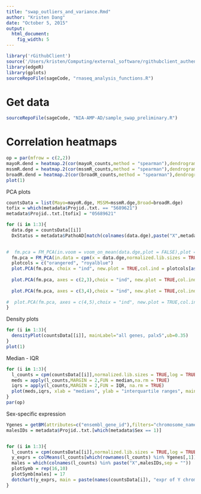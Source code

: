 ```yaml
---
title: "swap_outliers_and_variance.Rmd"
author: "Kristen Dang"
date: "October 5, 2015"
output: 
  html_document: 
    fig_width: 5
---
```

```r
library('rGithubClient')
source('/Users/kristen/Computing/external_software/rgithubclient_authenticate.R')
library(edgeR)
library(gplots)
sourceRepoFile(sageCode, "rnaseq_analysis_functions.R")
```

# Get data
```r
sourceRepoFile(sageCode, "NIA-AMP-AD/sample_swap_preliminary.R")
```

# Correlation heatmaps
```r
op = par(mfrow = c(2,2))
mayoR.dend = heatmap.2(cor(mayoR_counts,method = "spearman"),dendrogram = "col",scale = "none",main = "Mayo",trace = "none",breaks = seq(0.85,1,0.001))
mssmR.dend = heatmap.2(cor(mssmR_counts,method = "spearman"),dendrogram = "col",scale = "none",main = "MSSM",trace = "none",breaks = seq(0.85,1,0.001))
broadR.dend = heatmap.2(cor(broadR_counts,method = "spearman"),dendrogram = "col",scale = "none",main = "Broad",trace = "none",breaks = seq(0.85,1,0.001))
plot(1)
```


PCA plots
```r
countsData = list(Mayo=mayoR.dge, MSSM=mssmR.dge,Broad=broadR.dge)
tofix = which(metadata$Projid..txt. == "5689621")
metadata$Projid..txt.[tofix] = "05689621"

for (i in 1:3){
  data.dge = countsData[[i]]
  DxStatus = metadata$PathoAD[match(colnames(data.dge),paste("X",metadata$Projid..txt.,sep = ""))]

  
#  fm.pca = FM_PCA(in.voom = voom_on_mean(data.dge,plot = FALSE),plot = TRUE)
  fm.pca = FM_PCA(in.data = cpm(x = data.dge,normalized.lib.sizes = TRUE,log = TRUE),plot = TRUE)
  plotcols = c("orangered", "royalblue")
  plot.PCA(fm.pca, choix = "ind", new.plot = TRUE,col.ind = plotcols[as.numeric(as.factor(DxStatus))],label = "all",cex=0.8)
  
  plot.PCA(fm.pca, axes = c(2,3),choix = "ind", new.plot = TRUE,col.ind = plotcols[as.numeric(as.factor(DxStatus))],label = "all",cex=0.8)
  
  plot.PCA(fm.pca, axes = c(3,4),choix = "ind", new.plot = TRUE,col.ind = plotcols[as.numeric(as.factor(DxStatus))],label = "all",cex=0.8)
  
#  plot.PCA(fm.pca, axes = c(4,5),choix = "ind", new.plot = TRUE,col.ind = plotcols[as.numeric(as.factor(DxStatus))],label = "all",cex=0.8)
}

```


Density plots
```r
for (i in 1:3){
  densityPlot(countsData[[i]], mainLabel="all genes, palx5",ub=0.35)
}
plot(1)
```


Median - IQR
```r
for (i in 1:3){
  l_counts = cpm(countsData[[i]],normalized.lib.sizes = TRUE,log = TRUE)
  meds = apply(l_counts,MARGIN = 2,FUN = median,na.rm = TRUE)
  iqrs = apply(l_counts,MARGIN = 2,FUN = IQR, na.rm = TRUE)
  plot(meds,iqrs, xlab = "medians", ylab = "interquartile ranges", main = "log2(CPM) protein-coding genes")
}
par(op)
```

Sex-specific expression
```r
Ygenes = getBM(attributes=c("ensembl_gene_id"),filters="chromosome_name",values="Y", mart=Hs)
malesIDs = metadata$Projid..txt.[which(metadata$Sex == 1)]


for (i in 1:3){
  l_counts = cpm(countsData[[i]],normalized.lib.sizes = TRUE,log = TRUE)
  y_exprs = colMeans(l_counts[which(rownames(l_counts) %in% Ygenes[,1]),])
  males = which(colnames(l_counts) %in% paste("X",malesIDs,sep = ""))
  plotSymb = rep(16,10)
  plotSymb[males] = 17
  dotchart(y_exprs, main = paste(names(countsData[i]), "expr of Y chromosome genes", sep = " "),xlab = "mean log2(cpm)",pch = plotSymb)
}


```